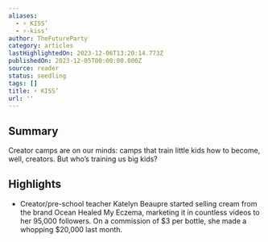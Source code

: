 ```yaml
---
aliases:
  - ⚡ KISS’
  - ⚡-kiss’
author: TheFutureParty
category: articles
lastHighlightedOn: 2023-12-06T13:20:14.773Z
publishedOn: 2023-12-05T00:00:00.000Z
source: reader
status: seedling
tags: []
title: ⚡ KISS’
url: ''
---
```

## Summary

Creator camps are on our minds: camps that train little kids how to become, well, creators. But who’s training us big kids?

## Highlights

- Creator/pre-school teacher Katelyn Beaupre started selling cream from the brand Ocean Healed My Eczema, marketing it in countless videos to her 95,000 followers. On a commission of $3 per bottle, she made a whopping $20,000 last month.
